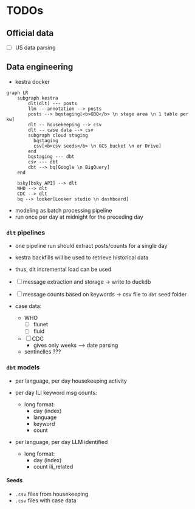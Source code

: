 # TODOs

## Official data
- [ ] US data parsing

## Data engineering

- kestra docker

```mermaid
graph LR
    subgraph kestra 
        dlt(dlt) --- posts
        llm -- annotation --> posts
        posts --> bqstaging[<b>GBQ</b> \n stage area \n 1 table per kw]
        dlt -- housekeeping --> csv
        dlt -- case data --> csv
        subgraph cloud staging
          bqstaging
          csv[<b>csv seeds</b> \n GCS bucket \n or Drive]
        end
        bqstaging --- dbt
        csv --- dbt
        dbt --> bq[Google \n BigQuery]
    end

    bsky[bsky API] --> dlt
    WHO --> dlt
    CDC --> dlt
    bq --> looker[Looker studio \n dashboard]
```

- modeling as batch processing pipeline
- run once per day at midnight for the preceding day

### `dlt` pipelines

- one pipeline run should extract posts/counts for a single day
- kestra backfills will be used to retrieve historical data
- thus, dlt incremental load can be used

- [ ] message extraction and storage -> write to duckdb
- [ ] message counts based on keywords -> csv file to `dbt` seed folder

- case data:
  - WHO
    - [ ] flunet
    - [ ] fluid
  - [ ] CDC
    - gives only weeks --> date parsing
  - sentinelles ???

### `dbt` models

- per language, per day housekeeping activity

- per day ILI keyword msg counts:
  - long format:
    - day (index)
    - language
    - keyword
    - count

- per language, per day LLM identified
  - long format:
    - day (index)
    - count ili_related

#### Seeds

- `.csv` files from housekeeping
- `.csv` files with case data